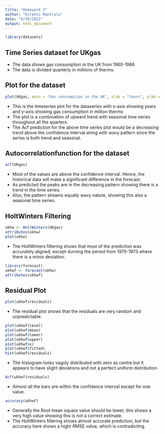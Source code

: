 ```yaml
---
title: "Homework 3"
author: "Kireeti Mantrala"
date: "9/26/2022"
output: html_document
---
```


```r
library(datasets)
```

## Time Series dataset for UKgas

* The data shows gas consumption in the UK from 1960-1986
* The data is divided quarterly in millions of therms.

## Plot for the dataset

```r
plot(UKgas, main = "Gas consumption in the UK", xlab = "Years", ylab = "Million Therms")

```

* This is the timeseries plot for the dataseries with x-axis showing years and y-axis showing gas consumption in million therms
* The plot is a combination of upward trend with seasonal time series throughout all the quarters.
* The Acf prediction for the above time series plot would be a decreasing trend above the confidence interval along with wavy pattern since the series is both trend and seasonal.

## Autocorrelationfunction for the dataset

```r
acf(UKgas)
```

* Most of the values are above the confidence interval. Hence, the historical data will make a significant difference in the forecast.
* As predicted the peaks are in the decreasing pattern showing there is a trend in the time series.
* Also, the pattern showns equally wavy nature, showing this also a seasonal time series.

## HoltWinters Filtering

```r
ukhw <- HoltWinters(UKgas)
attributes(ukhw)
plot(ukhw)
```

* The HoltWinters filtering shows that most of the prediction was accurately aligned, except durning the period from 1970-1973 where there is a minor deviation.

```r
library(forecast)
ukhwf <- forecast(ukhw)
attributes(ukhwf)
```

## Residual Plot

```r
plot(ukhwf$residuals)
```

* The residual plot shows that the residuals are very random and unpredictable.

```r
plot(ukhwf$level)
plot(ukhwf$mean)
plot(ukhwf$lower)
plot(ukhwf$upper)
plot(ukhwf$x)
plot(ukhwf$fitted)
hist(ukhwf$residuals)
```

* The histogram looks vaguly distributed with zero as centre but it appears to have slight deviations and not a perfect uniform distribution.

```r
Acf(ukhwf$residuals)
```

* Almost all the bars are within the confidence interval except for one value.

```r
accuracy(ukhwf)
```

* Generally the Root mean square value should be lower, this shows a very high value showing this is not a correct estimate.
* The HoltWinters filtering shows almost accurate prediction, but the accuracy here shows a highr RMSE value, which is contradicting.